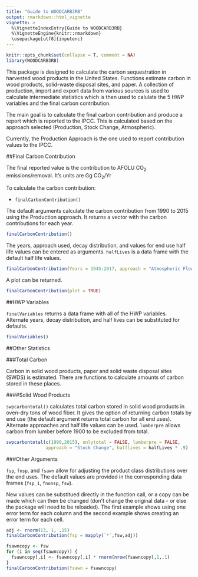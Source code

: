 ```yaml
---
title: "Guide to WOODCARB3RB"
output: rmarkdown::html_vignette
vignette: >
  %\VignetteIndexEntry{Guide to WOODCARB3RB}
  %\VignetteEngine{knitr::rmarkdown}
  \usepackage[utf8]{inputenc}
---
```

```r
knitr::opts_chunk$set(collapse = T, comment = NA)
library(WOODCARB3RB)
```

This package is designed to calculate the carbon sequestration in harvested wood products in the United States. Functions estimate carbon in wood products, solid-waste disposal sites, and paper. A collection of production, import and export data from various sources is used to calculate intermediate statistics which is then used to calulate the 5 HWP variables and the final carbon contribution.  

The main goal is to calculate the final carbon contribution and produce a report which is reported to the IPCC. This is calculated based on the approach selected (Production, Stock Change, Atmospheric).  

Currently, the Production Approach is the one used to report contribution values to the IPCC.  

##Final Carbon Contribution  

The final reported value is the contribution to AFOLU CO<sub>2</sub> emissions/removal. It's units are Gg CO<sub>2</sub>/Yr 

To calculate the carbon contribution: 

* `finalCarbonContribution()` 

The default arguments calculate the carbon contribution from 1990 to 2015 using the Production approach. It returns a vector with the carbon contributions for each year. 

```r
finalCarbonContribution()
```

The years, approach used, decay distribution, and values for end use half life values can be entered as arguments. `halfLives` is a data frame with the default half life values.  

```r
finalCarbonContribution(Years = 1945:2017, approach = "Atmospheric Flow", halflives = halfLives* 1.2)
```

A plot can be returned. 

```r
finalCarbonContribution(plot = TRUE)
```

##HWP Variables 

`finalVariables` returns a data frame with all of the HWP variables.   
Alternate years, decay distribution, and half lives can be substituted for defaults. 

```r
finalVariables()
```

##Other Statistics 

###Total Carbon 

Carbon in solid wood products, paper and solid waste disposal sites (SWDS) is estimated. There are functions to calculate amounts of carbon stored in these places. 

####Solid Wood Products 

`swpcarbontotal()` calculates total carbon stored in solid wood products in oven-dry tons of wood fiber. It gives the option of returning carbon totals by end use (the default argument returns total carbon for all end uses). Alternate approaches and half life values can be used. `lumberpre` allows carbon from lumber before 1900 to be excluded from total. 

```r
swpcarbontotal(c(1990,2015), onlytotal = FALSE, lumberpre = FALSE,
               approach = "Stock Change", halflives = halfLives * .9) 
```

###Other Arguments 

`fsp`, `fnsp`, and `fsawn` allow for adjusting the product class distributions over the end uses. The default values are provided in the corresponding data frames (`fsp_1`, `fnonsp`, `fsw`). 

New values can be substitued directly in the function call, or a copy can be made which can then be changed (don't change the original data - or else the package will need to be reloaded). The first example shows using one error term for each column and the second example shows creating an error term for each cell. 

```r
adj <- rnorm(13, 1, .15)
finalCarbonContribution(fsp = mapply(`*`,fsw,adj))

fsawncopy <- fsw
for (i in seq(fsawncopy)) {
  fsawncopy[,i] <- fsawncopy[,i] * rnorm(nrow(fsawncopy),1,.1)
}
finalCarbonContribution(fsawn = fsawncopy)
```


<!---
Function for swp, paper and dump carbon totals. 
Functions:
finalCarbonContrib 
finalVariables
carbontotals 
returnIntermediateData 

question about sapply/forloop vs other code 
--->
